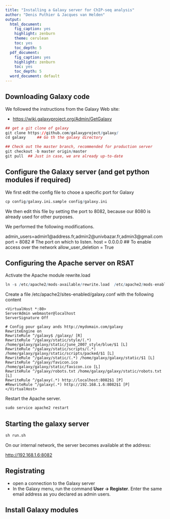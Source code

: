 ```yaml
---
title: "Installing a Galaxy server for ChIP-seq analysis"
author: "Denis Puthier & Jacques van Helden"
output:
  html_document:
    fig_caption: yes
    highlight: zenburn
    theme: cerulean
    toc: yes
    toc_depth: 5
  pdf_document:
    fig_caption: yes
    highlight: zenburn
    toc: yes
    toc_depth: 5
  word_document: default
---
```


## Downloading Galaxy code


We followed the instructions from the Galaxy Web site: 

- [https://wiki.galaxyproject.org/Admin/GetGalaxy](https://wiki.galaxyproject.org/Admin/GetGalaxy)

```r
## get a git clone of galaxy
git clone https://github.com/galaxyproject/galaxy/
cd galaxy     ## Go th the galaxy directory

## Check out the master branch, recommended for production server
git checkout -b master origin/master  
git pull  ## Just in case, we are already up-to-date
```

## Configure the Galaxy server (and get python modules if required)


We first edit the config file to chooe a specific port for Galaxy

```r
cp config/galaxy.ini.sample config/galaxy.ini
```

We then edit this file by setting the port to 8082, because our 8080 is already used for other purposes. 

We performed the following modifications. 
     
admin_users=admin1@address.fr,admin2@univbazar.fr,admin3@gmail.com
port = 8082  # The port on which to listen.
host = 0.0.0.0 ## To enable access over the network
allow_user_deletion = True



## Configuring the Apache server on RSAT

Activate the Apache module rewrite.load

```r
ln -s /etc/apache2/mods-available/rewrite.load  /etc/apache2/mods-enabled/rewrite.load
```

Create a file /etc/apache2/sites-enabled/galaxy.conf with the following content


    <VirtualHost *:80>
    ServerAdmin webmaster@localhost
    ServerSignature Off
    
    # Config pour galaxy ands http://mydomain.com/galaxy
    RewriteEngine on
    RewriteRule ^/galaxy$ /galaxy/ [R]
    RewriteRule ^/galaxy/static/style/(.*) /home/galaxy/galaxy/static/june_2007_style/blue/$1 [L]
    RewriteRule ^/galaxy/static/scripts/(.*) /home/galaxy/galaxy/static/scripts/packed/$1 [L]
    RewriteRule ^/galaxy/static/(.*) /home/galaxy/galaxy/static/$1 [L]
    RewriteRule ^/galaxy/favicon.ico /home/galaxy/galaxy/static/favicon.ico [L]
    RewriteRule ^/galaxy/robots.txt /home/galaxy/galaxy/static/robots.txt [L]
    RewriteRule ^/galaxy(.*) http://localhost:8082$1 [P]
    #RewriteRule ^/galaxy(.*) http://192.168.1.6:8082$1 [P]
    </VirtualHost>


Restart the Apache server.
```r
sudo service apache2 restart
```

## Starting the galaxy server

```r
sh run.sh 
```

On our internal network, the server becomes available at the address:

[http://192.168.1.6:8082](http://192.168.1.6:8082)


## Registrating 

- open a connection to the Galaxy server
- In the Galaxy menu, run the command  **User -> Register**. Enter the same email address as you declared as admin users. 

## Install Galaxy modules





